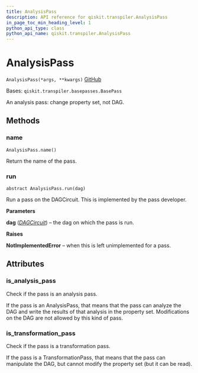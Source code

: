 ```yaml
---
title: AnalysisPass
description: API reference for qiskit.transpiler.AnalysisPass
in_page_toc_min_heading_level: 1
python_api_type: class
python_api_name: qiskit.transpiler.AnalysisPass
---
```


# AnalysisPass

<span id="qiskit.transpiler.AnalysisPass" />

`AnalysisPass(*args, **kwargs)` [GitHub](https://github.com/qiskit/qiskit/tree/stable/0.22/qiskit/transpiler/basepasses.py "view source code")

Bases: `qiskit.transpiler.basepasses.BasePass`

An analysis pass: change property set, not DAG.

## Methods

### name

<span id="qiskit.transpiler.AnalysisPass.name" />

`AnalysisPass.name()`

Return the name of the pass.

### run

<span id="qiskit.transpiler.AnalysisPass.run" />

`abstract AnalysisPass.run(dag)`

Run a pass on the DAGCircuit. This is implemented by the pass developer.

**Parameters**

**dag** ([*DAGCircuit*](qiskit.dagcircuit.DAGCircuit "qiskit.dagcircuit.DAGCircuit")) – the dag on which the pass is run.

**Raises**

**NotImplementedError** – when this is left unimplemented for a pass.

## Attributes

<span id="qiskit.transpiler.AnalysisPass.is_analysis_pass" />

### is\_analysis\_pass

Check if the pass is an analysis pass.

If the pass is an AnalysisPass, that means that the pass can analyze the DAG and write the results of that analysis in the property set. Modifications on the DAG are not allowed by this kind of pass.

<span id="qiskit.transpiler.AnalysisPass.is_transformation_pass" />

### is\_transformation\_pass

Check if the pass is a transformation pass.

If the pass is a TransformationPass, that means that the pass can manipulate the DAG, but cannot modify the property set (but it can be read).

